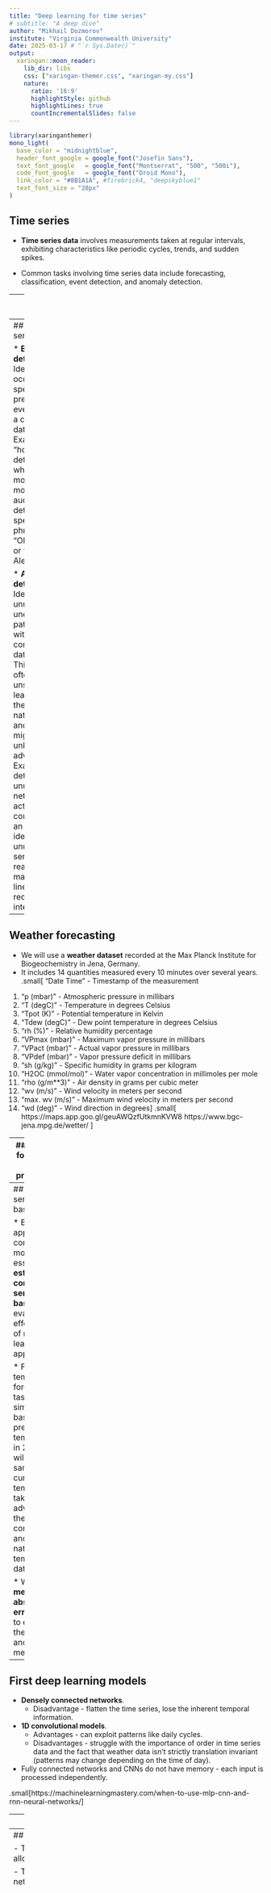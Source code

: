 ```yaml
---
title: "Deep learning for time series"
# subtitle: "A deep dive"
author: "Mikhail Dozmorov"
institute: "Virginia Commonwealth University"
date: 2025-03-17 # "`r Sys.Date()`"
output:
  xaringan::moon_reader:
    lib_dir: libs
    css: ["xaringan-themer.css", "xaringan-my.css"]
    nature:
      ratio: '16:9'
      highlightStyle: github
      highlightLines: true
      countIncrementalSlides: false
---
```


```r
library(xaringanthemer)
mono_light(
  base_color = "midnightblue",
  header_font_google = google_font("Josefin Sans"),
  text_font_google   = google_font("Montserrat", "500", "500i"),
  code_font_google   = google_font("Droid Mono"),
  link_color = "#8B1A1A", #firebrick4, "deepskyblue1"
  text_font_size = "28px"
)
```


<!-- .center[<img src="img/.png" height=450>] -->

<!-- .small[  ] -->

## Time series

* **Time series data** involves measurements taken at regular intervals, exhibiting characteristics like periodic cycles, trends, and sudden spikes. 

* Common tasks involving time series data include forecasting, classification, event detection, and anomaly detection.

---
## Time series

* **Forecasting:** predicting future values in a time series. For example, predicting the temperature 24 hours in the future based on hourly measurements of various weather variables over the past five days.

*   **Classification:** Assigning categorical labels to a time series. For example, determining whether the activity pattern of a website visitor corresponds to a human user or a bot.

---
## Time series

*   **Event detection:** Identifying the occurrence of specific, predefined events within a continuous data stream.  
  * Examples: "hotword detection" where a model monitors audio and detects specific phrases like "OK, Google" or "Hey, Alexa".

*   **Anomaly detection:** Identifying unusual or unexpected patterns within a continuous data stream. This task often relies on unsupervised learning, as the specific nature of anomalies might be unknown in advance. 
  * Examples: detecting unusual network activity that could signal an attack or identifying unusual sensor readings on a manufacturing line that might require human intervention.

---
## Weather forecasting

* We will use a **weather dataset** recorded at the Max Planck Institute for Biogeochemistry in Jena, Germany.
* It includes 14 quantities measured every 10 minutes over several years.
.small[
"Date Time" - Timestamp of the measurement
1. "p (mbar)" - Atmospheric pressure in millibars
2. "T (degC)" - Temperature in degrees Celsius
3. "Tpot (K)" - Potential temperature in Kelvin
4. "Tdew (degC)" - Dew point temperature in degrees Celsius
5. "rh (%)" - Relative humidity percentage
6. "VPmax (mbar)" - Maximum vapor pressure in millibars
7. "VPact (mbar)" - Actual vapor pressure in millibars
8. "VPdef (mbar)" - Vapor pressure deficit in millibars
9. "sh (g/kg)" - Specific humidity in grams per kilogram
10. "H2OC (mmol/mol)" - Water vapor concentration in millimoles per mole
11. "rho (g/m**3)" - Air density in grams per cubic meter
12. "wv (m/s)" - Wind velocity in meters per second
13. "max. wv (m/s)" - Maximum wind velocity in meters per second
14. "wd (deg)" - Wind direction in degrees]
.small[ https://maps.app.goo.gl/geuAWQzfUtkmnKVW8 https://www.bgc-jena.mpg.de/wetter/ ]

---
## Weather forecasting data preparation

* **Normalizing** each measurement independently to ensure they have similar scales, as different variables may have vastly different ranges.

* **Splitting the data** into training, validation, and testing sets, with the validation and test sets containing more recent data than the training set to simulate real-world forecasting scenarios. 

* **Creating a TF Dataset object** that generates batches of data.  This involves sampling data at hourly intervals, defining a sequence length of 120 hours (5 days), and setting a delay of 24 hours to predict the temperature one day ahead.

---
## Common sense baseline

* Before applying complex models, it's essential to **establish a common-sense baseline** to evaluate the effectiveness of machine learning approaches. 

* For the temperature forecasting task, a simple baseline is to predict the temperature in 24 hours will be the same as the current temperature, taking advantage of the continuous and periodic nature of temperature data. 

* We will use **mean absolute error (MAE)** to evaluate the baseline and our methods.

---
## First deep learning models

* **Densely connected networks**. 
  * Disadvantage - flatten the time series, lose the inherent temporal information. 

* **1D convolutional models**. 
  * Advantages - can exploit patterns like daily cycles. 
  * Disadvantages - struggle with the importance of order in time series data and the fact that weather data isn't strictly translation invariant (patterns may change depending on the time of day).

- Fully connected networks and CNNs do not have memory - each input is processed independently.

.small[https://machinelearningmastery.com/when-to-use-mlp-cnn-and-rnn-neural-networks/]

---
## Recurrent neural networks (RNN) 

- RNNs are specifically designed to model space-temporal structures because they consider information from multiple previous layers. 

- Used in time series forecasting, natural language processing (NLP), speech recognition, and more.

.center[<img src="img/rnn_example1.png" height=250>]

.small[ https://www.analyticsvidhya.com/blog/2017/12/introduction-to-recurrent-neural-networks/ ]

---
## Recurrent neural networks (RNN) 

- The model maintains a hidden state across time steps, allowing it to capture dependencies in sequential data. 

- The recurrence is unfolded over time to show how the same network unit is applied repeatedly at each step.

.center[<img src="img/rnn_example1.png" height=250>]

.small[ https://www.analyticsvidhya.com/blog/2017/12/introduction-to-recurrent-neural-networks/ ]

---
## Folded RNN Representation

- Input $x$, Hidden state $h$, Output $o$.

- The hidden state $h$ has a **recurrent connection**, meaning it passes information from one time step to the next.

- The weight matrices are labeled as: $U$ for input-to-hidden connections; $V$ for hidden-to-hidden connections; $W$ for hidden-to-output connections.

.center[<img src="img/rnn_example1.png" height=250>]
.small[https://www.analyticsvidhya.com/blog/2020/04/comprehensive-popular-deep-learning-interview-questions-answers/]

---
## Unfolded RNN representation over time 

The **unfolding process** illustrates how the recurrent unit processes sequential data across multiple time steps ($t-1, t, t+1, \dots$).
- At each time step:
 - The input $x_t$ is processed to update the hidden state $h_t$.
 - The hidden state $h_t$ is computed based on the previous hidden state $h_{t-1}$ and the current input $x_t$.
 - The output $o_t$ is generated from $h_t$.

- The recurrence is modeled using:
 - $h_t = f(U x_t + V h_{t-1})$, where $f$ is an activation function (often tanh or ReLU).
 - $o_t = g(W h_t)$, where $g$ is usually a softmax or linear function.

<!--
## RNN mathematical definition

- The predicted output at time $t$, $\hat{y}^{(t)}$, is a nonlinear function of $h^{(t)}$ and bias $b_1$, where $V$ is a weight matrix

$$\hat{y}^{(t)} = g(V h^{(t)} + b_1 )$$
- The current hidden layer $h^{(t)}$ is a nonlinear function of the previous layer $h^{(t - 1)}$ of the current input $(x)$ and of bias, $b_0$
$$h^{(t)} = f(W h^{(t - 1)} + Ux^{(t)} + b_0)$$

- $W$ and $U$ are weight matrices to be estimated. If $x$ represents a sequence-like dataset, $x^{(t)}$ refers to the value of $x$ at time $t$ 
-->

---
## Word-level RNN language model

.center[<img src="img/0_Text.svg.png" height=450>]

.small[https://d2l.ai/chapter_recurrent-neural-networks/rnn.html]

---
## Backpropagation through time

- **Expansion of the RNN**: Backpropagation through time involves unrolling the recurrent neural network over the entire sequence length. 
- This unrolling process allows us to visualize the dependencies between model variables and parameters at each timestep.
<br><br>
- **Application of the Chain Rule**: Once the network is unrolled, we apply the chain rule to compute gradients.
- This involves calculating the gradients at each timestep and then propagating them backward through the network to update the weights.

.small[https://d2l.ai/chapter_recurrent-neural-networks/bptt.html]

<!---
## Backpropagation through time

**Handling Long Sequences**: Since sequences can be long, the dependencies can become extensive, leading to issues like vanishing or exploding gradients. To address these issues, several methods have been proposed:

- **Long Short-Term Memory (LSTM)**: Introduced by Hochreiter & Schmidhuber in 1997, LSTMs are designed to capture long-term dependencies by using gates to control the flow of information.

- **Gated Recurrent Unit (GRU)**: Proposed by Cho et al. in 2014, GRUs are a streamlined variant of LSTMs that often offer comparable performance while being faster to compute.

.small[https://d2l.ai/chapter_recurrent-neural-networks/bptt.html]
-->

---
## RNN limitations

* The **vanishing gradient problem** in RNNs occurs when gradients become very small during backpropagation through time. 

* This happens because gradients are multiplied across time steps, and they can shrink exponentially if weights are small or activation function derivatives are less than 1. 

* As a result, the RNN struggles to learn long-term dependencies because early time steps have little influence on weight updates.

---
## RNN improvements

- Sequence elements are not created equal - some may be more important than the other. E.g., introductory words may be highly predictive of a future story. Need _memory cell_ to store such information.

- Some elements may be not important at all, e.g., HTML formatting tags around the actual text. Need _skipping mechanism_ to forget such elements.

- Some parts of the sequence may be disjoint, e.g., book chapters. Need _reset_ mechanism to refresh internal state representations.

---
## Long Short-Term Memory (LSTM)

- **Long Short-Term Memory (LSTM)**: Introduced by Hochreiter & Schmidhuber in 1997, LSTMs are designed to capture long-term dependencies by using gates to control the flow of information.

* LSTMs can effectively retain information from earlier time steps using a "conveyor belt" mechanism that selectively carries information across time.
.center[<img src="img/LSTM3-chain.png" height=250>]
.small[https://colah.github.io/posts/2015-08-Understanding-LSTMs/]

---
## Sequence-aware models: LSTMs

- The key idea behind LSTM is to introduce a **memory mechanism** that allows the network to selectively **retain or forget information over time**.

- LSTM incorporates a **cell state**, which acts as a "conveyor belt" carrying information through time. This cell state can be updated or preserved based on gates that regulate the flow of information.
.center[<img src="img/LSTM3-C-line.png" height=250>]
.small[https://colah.github.io/posts/2015-08-Understanding-LSTMs/]

---
## Sequence-aware models: LSTMs

* LSTMs have three types of gates: input gates, forget gates, and output gates which control the flow of information.

*   **Forget Gate:** Determines what information from the previous cell state should be forgotten. It takes the current input and the previous hidden state as input, and outputs a value between 0 and 1. A value close to 0 means forget, while a value close to 1 means retain.
.center[<img src="img/LSTM3-focus-f.png" height=250>]
.small[https://colah.github.io/posts/2015-08-Understanding-LSTMs/]

---
## Sequence-aware models: LSTMs

* The gates are implemented using sigmoid activation functions, which output values between 0 and 1, representing the degree to which information is allowed to pass through. 

*   **Input Gate:** Decides what new information should be added to the cell state. It considers the current input and the previous hidden state to determine the relevance of the current input.
.center[<img src="img/LSTM3-focus-i.png" height=250>]
.small[https://colah.github.io/posts/2015-08-Understanding-LSTMs/]

---
## Sequence-aware models: LSTMs

- The hidden layer output of LSTM includes hidden states and memory cells. Only hidden states are passed into the output layer. Memory cells are entirely internal.

*   **Output Gate:** Controls what information from the cell state should be outputted to the next hidden state.
.center[<img src="img/LSTM3-focus-o.png" height=250>]
.small[https://colah.github.io/posts/2015-08-Understanding-LSTMs/]

---
## Sequence-aware models: LSTMs

* The combination of these gates allows LSTM to learn complex relationships between elements in a sequence, even those separated by long distances. 

* By selectively updating and preserving information, LSTM effectively captures long-term dependencies, making it suitable for tasks like language modeling, machine translation, and time series forecasting.

---
## Sequence-aware models: GRUs

- **Gated Recurrent Unit (GRU)**: Proposed by Cho et al. in 2014, GRUs are a streamlined variant of LSTMs that often offer comparable performance while being faster to compute.

- The GRU, combines the forget and input gates into a single "update gate." It also merges the cell state and hidden state, and makes some other changes. 

.center[<img src="img/LSTM3-var-GRU.png" height=250>]
.small[https://colah.github.io/posts/2015-08-Understanding-LSTMs/]

---
## Sequence-aware models: GRUs

1. The update gate $z_t$ controls how much of the previous hidden state $h_{t-1}$ should be updated.
2. The reset gate $r_t$ determines how much of the previous hidden state to forget.
3. The candidate hidden state $h̃_t$ is calculated using the reset gate.
4. The final hidden state $h_t$ is a linear interpolation between the previous hidden state and the candidate hidden state, controlled by the update gate.
.center[<img src="img/LSTM3-var-GRU.png" height=250>]
.small[https://colah.github.io/posts/2015-08-Understanding-LSTMs/]

---
## Overfitting in RNNs

- **Recurrent dropout** is a specialized dropout technique specifically designed for recurrent neural networks.

- The time-constant (or consistent) dropout mask is a key distinguishing feature - the same units are dropped at each time step within a sequence, rather than randomly changing which units are dropped at each step.

- This approach provides regularization to prevent overfitting while preserving the temporal dependencies in the network, which is crucial for effective error signal propagation through time.

---
## Deep Recurrent Neural Networks

A single unidirectional hidden layer in LSTMs and GRUs may be insufficient to capture the full complexity of sequences. Several strategies to increase the flexibility.

- Add nonlinearity to the gating mechanisms.

- Increase the number of units in the hidden layer.

- Stack multiple layers on top of each other. The intermediate layers should return the full sequence of outputs (hidden state information), not the outputs at the last time step. Highly computationally intensive.

---
## Bidirectional Recurrent Neural Networks

- Bidirectional RNN looks at its input sequence both ways, obtaining potentially richer representations and capturing patterns that may have been missed by the chronological-order version alone.

.center[<img src="img/lstm_bidirectional.png" height=350>]

---
## Bidirectional Recurrent Neural Networks

.center[<img src="img/lstm_bidirectional.png" height=350>]

---
## Bidirectional Recurrent Neural Networks

- In bidirectional recurrent neural networks, the hidden state for each timestep is simultaneously determined by the data prior to and after the current timestep.

.center[<img src="img/lstm_bidirectional.png" height=350>]

---
## Bidirectional Recurrent Neural Networks

- Bidirectional RNNs are exceedingly slow due to they require both a forward and a backward pass and that the backward pass is dependent on the outcomes of the forward pass. Hence, gradients will have a very long dependency chain.

.center[<img src="img/birnn.svg.png" height=450>]

.small[https://d2l.ai/chapter_recurrent-modern/bi-rnn.html]

---
## CNNs for sequence processing

- CNNs extract features from local input patches, which can be time periods, sequence chunks.
    - Not sensitive to time order.

- Much faster than RNNs, but inferior performance.
    - Use a 1D convnet as a preprocessing step before an RNN.

- Used for machine translation (sequence-to-sequence), document classification, spelling correction.

---
## 1D convolution

- Use 1D convolutions, extracting local 1D patches (sub-sequences) from sequences.
- The convnet will turn the long input sequence into much shorter (downsampled) sequences of higher-level features.

.center[<img src="img/1d_convolution.png" height=350>]

---
## 1D pooling

- CNNs for sequence processing have a similar structure like regular convnets - they consist of stacks of `layer_conv_1d()` and `layer_max_pooling_1d()`, ending in a global pooling operation or flattening operation.

- 1D pooling extracts 1D patches (subsequences) from the input and outputs the maximum value (max pooling) or average value (average pooling).

- For 2D convnets, we used kernel size equal to 3, so a $3 \times 3$ convolution window contains 9 feature vectors. For 1D, we use one dimension, so our window size (kernel) can be 7 or 9.

---
## RNNs vs. 1D convnets

- If global order matters in your sequence data, then it’s preferable to use a recurrent network. This is typically the case for time series, where the recent past is likely to be more informative than the distant past.

- If global ordering isn’t fundamentally meaningful, then 1D convnets will turn out to work at least as well and are cheaper. This is often the case for text data, where a keyword found at the beginning of a sentence is just as meaningful as a keyword found at the end.
